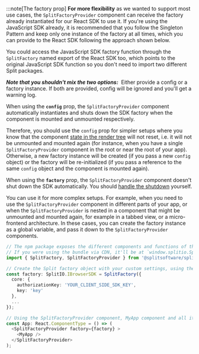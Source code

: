 :::note[The factory prop]
**For more flexibility** as we wanted to support most use cases, the `SplitFactoryProvider` component can receive the factory already instantiated for our React SDK to use it. If you're using the JavaScript SDK already, it is recommended that you follow the Singleton Pattern and keep only one instance of the factory at all times, which you can provide to the React SDK following the approach shown below.

You could access the JavasScript SDK factory function through the `SplitFactory` named export of the React SDK too, which points to the original JavaScript SDK function so you don't need to import two different Split packages.

___Note that you shouldn't mix the two options:___&nbsp; Either provide a config or a factory instance. If both are provided, config will be ignored and you'll get a warning log.

When using the **`config`** prop, the `SplitFactoryProvider` component automatically instantiates and shuts down the SDK factory when the component is mounted and unmounted respectively.

Therefore, you should use the `config` prop for simpler setups where you know that the component [state in the render tree](https://react.dev/learn/preserving-and-resetting-state) will not reset, i.e. it will not be unmounted and mounted again (for instance, when you have a single `SplitFactoryProvider` component in the root or near the root of your app). Otherwise, a new factory instance will be created (if you pass a new `config` object) or the factory will be re-initialized (if you pass a reference to the same `config` object and the component is mounted again).

When using the **`factory`** prop, the `SplitFactoryProvider` component doesn't shut down the SDK automatically. You should [handle the shutdown](https://help.split.io/hc/en-us/articles/360020448791-JavaScript-SDK#shutdown) yourself.

You can use it for more complex setups. For example, when you need to use the `SplitFactoryProvider` component in different parts of your app, or when the `SplitFactoryProvider` is nested in a component that might be unmounted and mounted again, for example in a tabbed view, or a micro-frontend architecture. In these cases, you can create the factory instance as a global variable, and pass it down to the `SplitFactoryProvider` components.

```typescript
// The npm package exposes the different components and functions of the library as named exports.
// If you were using the bundle via CDN, it'll be at `window.splitio.SplitFactory`
import { SplitFactory, SplitFactoryProvider } from '@splitsoftware/splitio-react';

// Create the Split factory object with your custom settings, using the re-exported function.
const factory: SplitIO.IBrowserSDK = SplitFactory({
  core: {
    authorizationKey: 'YOUR_CLIENT_SIDE_SDK_KEY',
    key: 'key'
  },
  ...
});

// Using the SplitFactoryProvider component, MyApp component and all it's descendants will have access to the SDK functionality using the provided factory.
const App: React.ComponentType = () => (
  <SplitFactoryProvider factory={factory} >
    <MyApp />
  </SplitFactoryProvider>
);
```
###